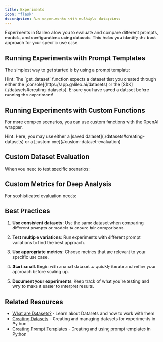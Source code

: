 ```yaml
---
title: Experiments
icon: "flask"
description: Run experiments with multiple datapoints
---
```



Experiments in Galileo allow you to evaluate and compare different prompts, models, and configurations using datasets. This helps you identify the best approach for your specific use case.


## Running Experiments with Prompt Templates

The simplest way to get started is by using a prompt template:

<Note>
  Hint: The `get_dataset` function expects a dataset that you created through either the [console](https://app.galileo.ai/datasets) or the [SDK](./datasets#creating-datasets). 
  Ensure you have saved a dataset before running the experiment!
</Note>

<CodeGroup>
  <SnippetExperimentsPrompt />
</CodeGroup>

## Running Experiments with Custom Functions

For more complex scenarios, you can use custom functions with the OpenAI wrapper. 

<Note>
  Hint: Here, you may use either a [saved dataset](./datasets#creating-datasets) or a [custom one](#custom-dataset-evaluation)
</Note>

<CodeGroup>
  <SnippetExperimentsExistingDataset />
</CodeGroup>

## Custom Dataset Evaluation

When you need to test specific scenarios:

<CodeGroup>
  <SnippetExperimentsCustomDataset />
</CodeGroup>

## Custom Metrics for Deep Analysis

For sophisticated evaluation needs:

<CodeGroup>
  <SnippetExperimentsCustomMetrics />
</CodeGroup>

## Best Practices

1. **Use consistent datasets**: Use the same dataset when comparing different prompts or models to ensure fair comparisons.

2. **Test multiple variations**: Run experiments with different prompt variations to find the best approach.

3. **Use appropriate metrics**: Choose metrics that are relevant to your specific use case.

4. **Start small**: Begin with a small dataset to quickly iterate and refine your approach before scaling up.

5. **Document your experiments**: Keep track of what you're testing and why to make it easier to interpret results.

## Related Resources

- [What are Datasets?](/concepts/experiments/datasets) - Learn about Datasets and how to work with them
- [Creating Datasets](/sdk-api/python/experimentation/datasets) - Creating and managing datasets for experiments in Python
- [Creating Prompt Templates](/sdk-api/python/prompts) - Creating and using prompt templates in Python
